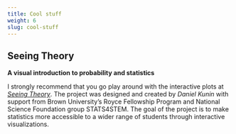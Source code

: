 ```yaml
---
title: Cool stuff
weight: 6
slug: cool-stuff
---
```


## Seeing Theory

**A visual introduction to probability and statistics**

I strongly recommend that you go play around with the interactive plots at [_Seeing Theory_](http://students.brown.edu/seeing-theory/){ target="_blank" }. The project was designed and created by _Daniel Kunin_ with support from Brown University's Royce Fellowship Program and National Science Foundation group STATS4STEM. The goal of the project is to make statistics more accessible to a wider range of students through interactive visualizations. 

